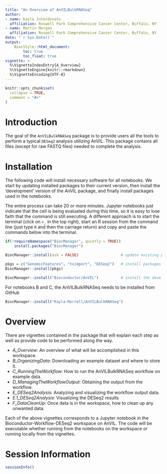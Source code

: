 ```yaml
--- 
title: "An Overview of AnVILBulkRNASeq"
author:
- name: Kayla Interdonato
  affiliation: Roswell Park Comprehensive Cancer Center, Buffalo, NY
- name: Martin Morgan
  affiliation: Roswell Park Comprehensive Cancer Center, Buffalo, NY
date: "`r Sys.Date()`"
output: 
    BiocStyle::html_document:
        toc: true
        toc_float: true
vignette: >
  %\VignetteIndexEntry{A_Overview}
  %\VignetteEngine{knitr::rmarkdown}
  %\VignetteEncoding{UTF-8}
---
```


```r
knitr::opts_chunk$set(
  collapse = TRUE,
  comment = "#>"
)
```

# Introduction

The goal of the `AnVILBulkRNASeq` package is to provide users all the
tools to perform a typical `DESeq2` analysis utilizing AnVIL. This
package contains all files (except for raw FASTQ files) needed to
complete the analysis.

# Installation

The following code will install necessary software for all notebooks. We start by updating installed packages to their current version, then install the 'development' version of the AnVIL package, and finally install packages used in the notebooks.

The entire process can take 20 or more minutes. Jupyter notebooks just indicate that the cell is being evaluated during this time, so it is easy to lose faith that  the command is still executing. A different approach is to start the terminal (click on `>_` in the top right), start an R session from the command line (just type `R` and then the carriage return) and copy and paste the commands below into the terminal.

```r
if(!requireNamespace("BiocManager", quietly = TRUE))
    install.packages("BiocManager")

BiocManager::install(ask = FALSE)                   # update existing packages

pkgs = c("GenomicFeatures", "tximport", "DESeq2")   # install packages (and dependencies) for notebooks
BiocManager::install(pkgs)

BiocManager::install("Bioconductor/AnVIL")          # install the development version of the AnVIL package
```

For notebooks B and C, the AnVILBulkRNASeq needs to be installed from GitHub

```r
BiocManager::install("Kayla-Morrell/AnVILBulkRNASeq")
```

# Overview

There are vignettes contained in the package that will explain each step
as well as provide code to be performed along the way.

-   *A\_Overview*: An overview of what will be accomplished in this
    workspace.
-   *B\_OrganizingData*: Downloading an example dataset and where to
    store it.
-   *C\_RunningTheWorkflow*: How to run the AnVILBulkRNASeq workflow on
    example data.
-   *D\_ManagingTheWorkflowOutput*: Obtaining the output from the
    workflow.
-   *E\_DESeq2Analysis*: Analyzing and visualizing the workflow output
    data.
-   *E.1\_DESeq2Analysis*: Visualizing the DESeq2 results    
-   *F\_DataCleanUp*: Once data is in the workspace, how to clean up any
    unwanted data.

Each of the above vignettes corresponds to a Jupyter notebook in the
Bioconductor-Workflow-DESeq2 workspace on AnVIL. The code will be
executable whether running from the notebooks on the workspace or
running locally from the vignettes.

# Session Information

```r
sessionInfo()
```
